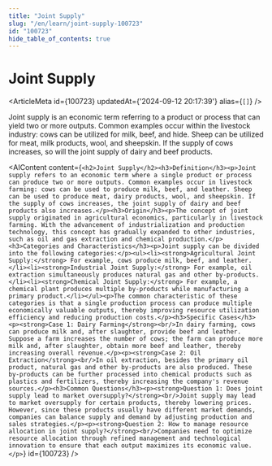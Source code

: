 ```yaml
---
title: "Joint Supply"
slug: "/en/learn/joint-supply-100723"
id: "100723"
hide_table_of_contents: true
---
```



# Joint Supply

<ArticleMeta id={100723} updatedAt={'2024-09-12 20:17:39'} alias={`[]`} />
<div className='border-solid border-b border-t-0 my-4 border-[var(--ifm-color-gray-300)]' />

Joint supply is an economic term referring to a product or process that can yield two or more outputs. Common examples occur within the livestock industry: cows can be utilized for milk, beef, and hide. Sheep can be utilized for meat, milk products, wool, and sheepskin. If the supply of cows increases, so will the joint supply of dairy and beef products.

<AIContent content={`<h2>Joint Supply</h2><h3>Definition</h3><p>Joint supply refers to an economic term where a single product or process can produce two or more outputs. Common examples occur in livestock farming: cows can be used to produce milk, beef, and leather. Sheep can be used to produce meat, dairy products, wool, and sheepskin. If the supply of cows increases, the joint supply of dairy and beef products also increases.</p><h3>Origin</h3><p>The concept of joint supply originated in agricultural economics, particularly in livestock farming. With the advancement of industrialization and production technology, this concept has gradually expanded to other industries, such as oil and gas extraction and chemical production.</p><h3>Categories and Characteristics</h3><p>Joint supply can be divided into the following categories:</p><ul><li><strong>Agricultural Joint Supply:</strong> For example, cows produce milk, beef, and leather.</li><li><strong>Industrial Joint Supply:</strong> For example, oil extraction simultaneously produces natural gas and other by-products.</li><li><strong>Chemical Joint Supply:</strong> For example, a chemical plant produces multiple by-products while manufacturing a primary product.</li></ul><p>The common characteristic of these categories is that a single production process can produce multiple economically valuable outputs, thereby improving resource utilization efficiency and reducing production costs.</p><h3>Specific Cases</h3><p><strong>Case 1: Dairy Farming</strong><br/>In dairy farming, cows can produce milk and, after slaughter, provide beef and leather. Suppose a farm increases the number of cows; the farm can produce more milk and, after slaughter, obtain more beef and leather, thereby increasing overall revenue.</p><p><strong>Case 2: Oil Extraction</strong><br/>In oil extraction, besides the primary oil product, natural gas and other by-products are also produced. These by-products can be further processed into chemical products such as plastics and fertilizers, thereby increasing the company's revenue sources.</p><h3>Common Questions</h3><p><strong>Question 1: Does joint supply lead to market oversupply?</strong><br/>Joint supply may lead to market oversupply for certain products, thereby lowering prices. However, since these products usually have different market demands, companies can balance supply and demand by adjusting production and sales strategies.</p><p><strong>Question 2: How to manage resource allocation in joint supply?</strong><br/>Companies need to optimize resource allocation through refined management and technological innovation to ensure that each output maximizes its economic value.</p>`} id={100723} />
